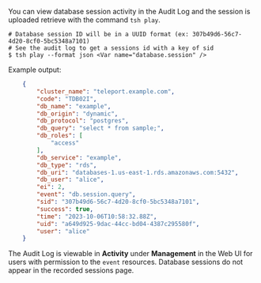 You can view database session activity in the Audit Log
and the session is uploaded retrieve with the command `tsh play`.

```code
# Database session ID will be in a UUID format (ex: 307b49d6-56c7-4d20-8cf0-5bc5348a7101)
# See the audit log to get a sessions id with a key of sid
$ tsh play --format json <Var name="database.session" />
```

Example output:
```json
    {
        "cluster_name": "teleport.example.com",
        "code": "TDB02I",
        "db_name": "example",
        "db_origin": "dynamic",
        "db_protocol": "postgres",
        "db_query": "select * from sample;",
        "db_roles": [
            "access"
        ],
        "db_service": "example",
        "db_type": "rds",
        "db_uri": "databases-1.us-east-1.rds.amazonaws.com:5432",
        "db_user": "alice",
        "ei": 2,
        "event": "db.session.query",
        "sid": "307b49d6-56c7-4d20-8cf0-5bc5348a7101",
        "success": true,
        "time": "2023-10-06T10:58:32.88Z",
        "uid": "a649d925-9dac-44cc-bd04-4387c295580f",
        "user": "alice"
    }
```

The Audit Log is viewable in **Activity** under **Management** in the Web UI for users
with permission to the `event` resources. Database sessions do not appear
in the recorded sessions page.
